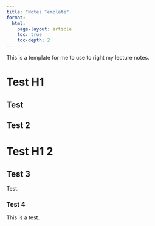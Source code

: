 ```yaml
---
title: "Notes Template"
format: 
  html:
    page-layout: article
    toc: true
    toc-depth: 2
---
```


This is a template for me to use to right my lecture notes. 

# Test H1

## Test

## Test 2

# Test H1 2

## Test 3

Test. 

### Test 4

This is a test.

